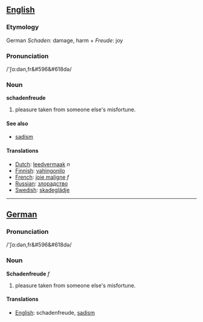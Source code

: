 ==[[English]]==
===Etymology===
German ''Schaden'': damage, harm + ''Freude'': joy
===Pronunciation===
/'&#643;&#593;:d&#601;n,fr&#596&#618d&#601;/
===Noun===

'''schadenfreude'''

#pleasure taken from someone else's misfortune.

==== See also ====
*[[sadism]]

==== Translations ====
*[[Dutch]]: [[leedvermaak]] ''n''
*[[Finnish]]: [[vahingonilo]]
*[[French]]: [[joie maligne]] ''f''
*[[Russian]]: [[злорадство]]
*[[Swedish]]: [[skadeglädje]]

----

==[[German]]==

===Pronunciation===
/'&#643;&#593;:d&#601;n,fr&#596&#618d&#601;/
===Noun===

'''Schadenfreude''' ''f''

#pleasure taken from someone else's misfortune.

==== Translations ====
*[[English]]: schadenfreude, [[sadism]]